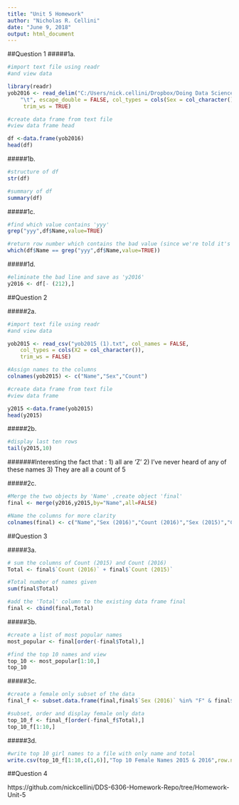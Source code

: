 ---
title: "Unit 5 Homework"
author: "Nicholas R. Cellini"
date: "June 9, 2018"
output: html_document
---
##Question 1
#####1a.
```{r}
#import text file using readr
#and view data

library(readr)
yob2016 <- read_delim("C:/Users/nick.cellini/Dropbox/Doing Data Science/Class Files/yob2016 (1).txt", 
    "\t", escape_double = FALSE, col_types = cols(Sex = col_character()), 
     trim_ws = TRUE)

#create data frame from text file
#view data frame head

df <-data.frame(yob2016)
head(df)
```

#####1b.
```{r}
#structure of df
str(df)

#summary of df
summary(df)
```

#####1c.
```{r}
#find which value contains 'yyy'
grep("yyy",df$Name,value=TRUE)

#return row number which contains the bad value (since we're told it's a duplicate)
which(df$Name == grep("yyy",df$Name,value=TRUE))

```

#####1d.
```{r}
#eliminate the bad line and save as 'y2016'
y2016 <- df[- (212),]
```



##Question 2

#####2a.
```{r}
#import text file using readr
#and view data

yob2015 <- read_csv("yob2015 (1).txt", col_names = FALSE, 
    col_types = cols(X2 = col_character()), 
    trim_ws = FALSE)

#Assign names to the columns
colnames(yob2015) <- c("Name","Sex","Count")

#create data frame from text file
#view data frame

y2015 <-data.frame(yob2015)
head(y2015)
```

#####2b.
```{r}
#display last ten rows
tail(y2015,10)

```

#######Interesting the fact that :
1) all are 'Z' 
2) I've never heard of any of these names 
3) They are all a count of 5


#####2c.
```{r}
#Merge the two objects by 'Name' ,create object 'final'
final <- merge(y2016,y2015,by="Name",all=FALSE)

#Name the columns for more clarity
colnames(final) <- c("Name","Sex (2016)","Count (2016)","Sex (2015)","Count (2015)")
```


##Question 3

#####3a.
```{r}
# sum the columns of Count (2015) and Count (2016)
Total <- final$`Count (2016)` + final$`Count (2015)`

#Total number of names given
sum(final$Total)

#add the 'Total' column to the existing data frame final
final <- cbind(final,Total)
```

#####3b.
```{r}
#create a list of most popular names 
most_popular <- final[order(-final$Total),]

#find the top 10 names and view
top_10 <- most_popular[1:10,]
top_10
```

#####3c.
```{r}
#create a female only subset of the data
final_f <- subset.data.frame(final,final$`Sex (2016)` %in% "F" & final$`Sex (2015)` %in% "F")

#subset, order and display female only data
top_10_f <- final_f[order(-final_f$Total),]
top_10_f[1:10,]
```

#####3d.
```{r}
#write top 10 girl names to a file with only name and total
write.csv(top_10_f[1:10,c(1,6)],"Top 10 Female Names 2015 & 2016",row.names = FALSE)
```

##Question 4

https://github.com/nickcellini/DDS-6306-Homework-Repo/tree/Homework-Unit-5